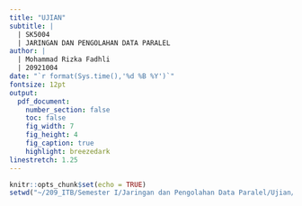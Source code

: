 ```yaml
---
title: "UJIAN"
subtitle: |
  | SK5004 
  | JARINGAN DAN PENGOLAHAN DATA PARALEL
author: |
  | Mohammad Rizka Fadhli
  | 20921004
date: "`r format(Sys.time(),'%d %B %Y')`"
fontsize: 12pt
output:
  pdf_document:
    number_section: false
    toc: false
    fig_width: 7
    fig_height: 4
    fig_caption: true
    highlight: breezedark
linestretch: 1.25
---
```


```r
knitr::opts_chunk$set(echo = TRUE)
setwd("~/209_ITB/Semester I/Jaringan dan Pengolahan Data Paralel/Ujian/Laporan")
```

